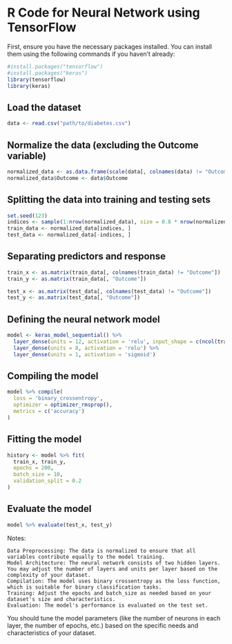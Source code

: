 # R Code for Neural Network using TensorFlow

First, ensure you have the necessary packages installed. You can install them using the following commands if you haven't already:

```r
#install.packages("tensorflow")
#install.packages("keras")
library(tensorflow)
library(keras)
```

## Load the dataset

```r
data <- read.csv("path/to/diabetes.csv")
```

## Normalize the data (excluding the Outcome variable)

```r
normalized_data <- as.data.frame(scale(data[, colnames(data) != "Outcome"]))
normalized_data$Outcome <- data$Outcome
```

## Splitting the data into training and testing sets

```r
set.seed(123)
indices <- sample(1:nrow(normalized_data), size = 0.8 * nrow(normalized_data))
train_data <- normalized_data[indices, ]
test_data <- normalized_data[-indices, ]
```

## Separating predictors and response

```r
train_x <- as.matrix(train_data[, colnames(train_data) != "Outcome"])
train_y <- as.matrix(train_data[, "Outcome"])

test_x <- as.matrix(test_data[, colnames(test_data) != "Outcome"])
test_y <- as.matrix(test_data[, "Outcome"])
```

## Defining the neural network model

```r
model <- keras_model_sequential() %>%
  layer_dense(units = 12, activation = 'relu', input_shape = c(ncol(train_x))) %>%
  layer_dense(units = 8, activation = 'relu') %>%
  layer_dense(units = 1, activation = 'sigmoid')
```

## Compiling the model

```r
model %>% compile(
  loss = 'binary_crossentropy',
  optimizer = optimizer_rmsprop(),
  metrics = c('accuracy')
)
```

## Fitting the model

```r
history <- model %>% fit(
  train_x, train_y,
  epochs = 200,
  batch_size = 10,
  validation_split = 0.2
)
```

## Evaluate the model

```r
model %>% evaluate(test_x, test_y)
```

Notes:

    Data Preprocessing: The data is normalized to ensure that all variables contribute equally to the model training.
    Model Architecture: The neural network consists of two hidden layers. You may adjust the number of layers and units per layer based on the complexity of your dataset.
    Compilation: The model uses binary crossentropy as the loss function, which is suitable for binary classification tasks.
    Training: Adjust the epochs and batch_size as needed based on your dataset's size and characteristics.
    Evaluation: The model's performance is evaluated on the test set.

You should tune the model parameters (like the number of neurons in each layer, the number of epochs, etc.) based on the specific needs and characteristics 
of your dataset.
